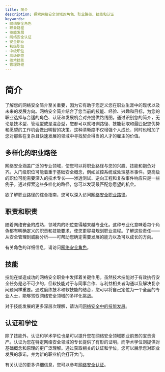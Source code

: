```yaml
---
title: 简介
description: 探索网络安全领域的角色、职业路径、技能和认证
keywords:
- 网络安全角色
- 职业路径
- 技能发展
- 网络安全认证
- 安全职业
- 初级职位
- 中级职位
- 高级职位
- 技术技能
- 管理路径
---
```


# 简介

了解您的网络安全简介至关重要，因为它有助于您定义您在职业生涯中的现状以及未来的发展方向。网络安全简介结合了您当前的技能、经验、兴趣和目标，为您的职业选择与合适的角色、认证和发展机会对齐提供路线图。通过识别您的简介，无论是技术型、管理型或是混合型，您都可以就培训路径、技能获取和最匹配您优势和愿望的工作机会做出明智的决策。这种清晰度不仅增强个人成长，同时也增加了您对那些在复杂且快速发展的领域中寻找契合得当的人才的雇主的价值。

## 多样化的职业路径

网络安全涵盖广泛的专业领域，使您可以将职业路径与您的兴趣、技能和抱负对齐。入门级职位可能着重于基础安全概念，例如监控系统或处理基本事件。更高级的职位可能需要深入的技术专长——渗透测试、逆向工程和复杂事件响应只是一些例子。通过探索这些多样化的路径，您可以发现最匹配您愿望的机会。

欲了解职业路径的综合指南，您可以深入访问[网络安全职业路径](career/profile/career_paths)。

## 职责和职责

随着网络安全的成熟，领域内的职位变得越来越专业化。这种专业化意味着每个角色都有明确定义的职责和技能要求，使您更容易规划职业进程。了解这些责任——从安全管理到威胁分析——可帮助您确定需要发展的能力以及可以成长的方向。

有关角色的详细信息，请访问[网络安全角色](career/profile/roles)。

## 技能

技能在塑造成功的网络安全职业中发挥着关键作用。虽然技术技能对于有效执行安全任务是必不可少的，但软技能对于与同事合作、与利益相关者沟通以及解决复杂问题同样重要。通过磨练技术和软技能的结合，您可以将自己定位为一个全面的专业人士，能够驾驭网络安全领域的多样化挑战。

对于技能发展的更多深层次理解，请访问[网络安全中的技能发展](career/profile/skill_development)。

## 认证和学位

除了技能外，认证和学术学位也是可以提升您在网络安全领域职业前景的宝贵资产。认证为您在特定网络安全领域的专长提供了有形的证明，而学术学位则提供对基础概念和原理的更广泛理解。通过获取相关的认证和学位，您可以展示您对职业发展的承诺，并为新的职业机会打开大门。

有关认证的更多详细信息，您可以参考[网络安全认证](career/profile/certifications)。